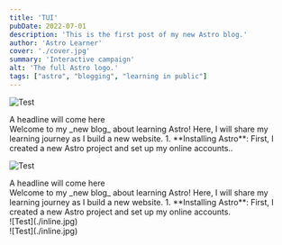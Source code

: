 ```yaml
---
title: 'TUI'
pubDate: 2022-07-01
description: 'This is the first post of my new Astro blog.'
author: 'Astro Learner'
cover: './cover.jpg'
summary: 'Interactive campaign'
alt: 'The full Astro logo.'
tags: ["astro", "blogging", "learning in public"]
---
```


![Test](./inline.jpg)

<ProjectParagraph>
<div slot="left">A headline will come here</ div>
<div slot="right">
Welcome to my _new blog_ about learning Astro! Here, I will share my learning journey as I build a new website.
1. **Installing Astro**: First, I created a new Astro project and set up my online accounts..
</div>
</ProjectParagraph>

![Test](./inline.jpg)


<ProjectParagraph>
<div slot="left">A headline will come here </ div>
<div slot="right">
Welcome to my _new blog_ about learning Astro! Here, I will share my learning journey as I build a new website.
1. **Installing Astro**: First, I created a new Astro project and set up my online accounts.
</div>
</ProjectParagraph>


<ProjectSidebyside>
<div slot="left">  
![Test](./inline.jpg)
</ div>
<div slot="right">
![Test](./inline.jpg)
</div>
</ProjectSidebyside>
